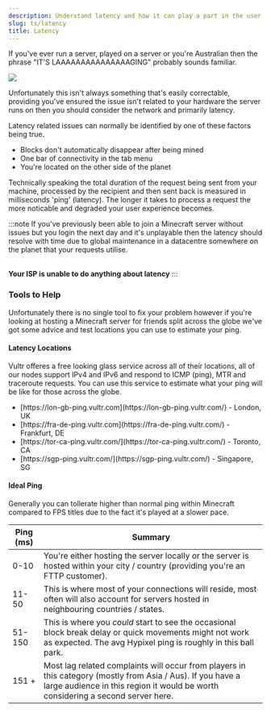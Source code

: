 ```yaml
---
description: Understand latency and how it can play a part in the user experience of your Minecraft server.
slug: ts/latency
title: Latency
---
```


If you've ever run a server, played on a server or you're Australian then the phrase "IT'S LAAAAAAAAAAAAAAAGING" probably sounds familiar.

<img src="https://preview.redd.it/0ko09k6f94t81.png?auto=webp&s=353eeecf671eeb60e4f39c288d81090fe2659242"/>

Unfortunately this isn't always something that's easily correctable, providing you've ensured the issue isn't related to your hardware the server runs on then you should consider the network and primarily latency.

Latency related issues can normally be identified by one of these factors being true.

<ul class="pl-5 list-disc">
    <li>Blocks don't automatically disappear after being mined</li>
    <li>One bar of connectivity in the tab menu</li>
    <li>You're located on the other side of the planet</li>
</ul>

Technically speaking the total duration of the request being sent from your machine, processed by the recipient and then sent back is measured in milliseconds 'ping' (latency). The longer it takes to process a request the more noticable and degraded your user experience becomes.

:::note
If you've previously been able to join a Minecraft server without issues but you login the next day and it's unplayable then the latency should resolve with time due to global maintenance in a datacentre somewhere on the planet that your requests utilise.

<br/>
<strong>Your ISP is unable to do anything about latency</strong>
:::

### Tools to Help

Unfortunately there is no single tool to fix your problem however if you're looking at hosting a Minecraft server for friends split across the globe we've got some advice and test locations you can use to estimate your ping.

#### Latency Locations

Vultr offeres a free looking glass service across all of their locations, all of our nodes support IPv4 and IPv6 and respond to ICMP (ping), MTR and traceroute requests. You can use this service to estimate what your ping will be like for those across the globe.

<ul class="pl-5 list-disc">
    <li>[https://lon-gb-ping.vultr.com](https://lon-gb-ping.vultr.com/) - London, UK</li>
    <li>[https://fra-de-ping.vultr.com](https://fra-de-ping.vultr.com/) - Frankfurt, DE</li>
    <li>[https://tor-ca-ping.vultr.com/](https://tor-ca-ping.vultr.com/) - Toronto, CA</li>
    <li>[https://sgp-ping.vultr.com/](https://sgp-ping.vultr.com/) - Singapore, SG</li>
</ul>

#### Ideal Ping

Generally you can tollerate higher than normal ping within Minecraft compared to FPS titles due to the fact it's played at a slower pace.

| Ping (ms) | Summary                                                                                                                                                                                        |
| --------- | ---------------------------------------------------------------------------------------------------------------------------------------------------------------------------------------------- |
| 0-10      | You're either hosting the server locally or the server is hosted within your city / country (providing you're an FTTP customer).                                                               |
| 11-50     | This is where most of your connections will reside, most often will also account for servers hosted in neighbouring countries / states.                                                        |
| 51-150    | This is where you _could_ start to see the occasional block break delay or quick movements might not work as expected. The avg Hypixel ping is roughly in this ball park.                      |
| 151 +     | Most lag related complaints will occur from players in this category (mostly from Asia / Aus). If you have a large audience in this region it would be worth considering a second server here. |
